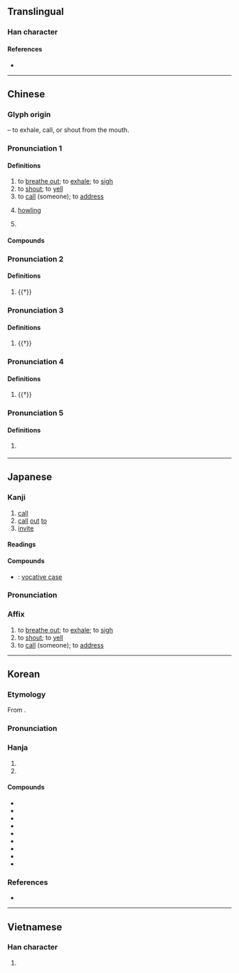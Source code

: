 {{also|呯|謼}}
{{character info}}
==Translingual==
{{stroke order|strokes=8}}

===Han character===
{{Han char|rn=30|rad=口|as=05|sn=8|four=62049|canj=RHFD|ids=⿰口乎}}

====References====
* {{Han ref|kx=0183.140|dkj=03471|dj=0402.140|hdz=10605.020|uh=547C|ud=21628|bh=A949|bd=43337}}

----

==Chinese==
{{zh-forms}}

===Glyph origin===
{{Han etym}}
{{Han compound|口|t1=mouth|乎|ls=psc|c1=s|c2=p}} – to exhale, call, or shout from the mouth.

===Pronunciation 1===
{{zh-pron
|m=hū
|c=fu1
|h=pfs=fû
|md=hù/kŭ
|md_note=hù - literary; kŭ - vernacular
|mn=ho͘/kho͘
|mn_note=ho͘ - literary; kho͘ - vernacular
|mn-t=hu1/u1/hou1/kou1
|w=1hu
|mc=y
|oc=y
|ma=Zh-hū.oga
|cat=v
}}

====Definitions====
{{zh-hanzi}}

# to [[breathe out]]; to [[exhale]]; to [[sigh]]
# to [[shout]]; to [[yell]]
# to [[call]] (someone); to [[address]]
# {{lb|zh|onomatopoeia|of [[wind]]}} [[howl]]ing
# {{lb|zh|Chinese phonetics}} {{rfdef|zh}}

====Compounds====
{{zh-der|呼叫|呼喊|呼號|呼吼|引類呼朋|嗚呼|傳呼|呼么喝六|喳呼|呼之欲出|前呼後應|呼噪|呼盧喝雉|呼吸器|呼噓|外呼吸|呼天搶地|呼呼大睡|呼奴使婢|八方呼應|呼喚|呼吸道|呼圖克圖|上呼吸道|呼搧|呼張喚李|同類相呼|一呼再諾|呼拉舞|一呼百應|呼哨|呼籲|愴天呼地|愴地呼天|呼吸運動|內呼吸|呼吸相通|呼三喝四|大聲疾呼|呼風喚雨|咋呼|喝六呼么|千呼萬喚|人工呼吸|嵩呼|呼嘯|大呼隆|山呼|呼嚕|呼兄喚弟|嗎呼|呼蘭河|呼應|呼家將|後擁前呼|呼盧|三呼萬歲|大呼小叫|呼吸器官|合口呼|呼蚩|呼拉圈|呼吸|呼呼|呼吸根|一命嗚呼|大呼過癮|大呼|一呼百諾|吹呼|呼吸作用|呼喝|呼名叫陣|呼紅叫六|四呼|嚾呼|嗚呼哀哉|喝雉呼盧|呼畢勒罕|呼牛呼馬|呼牛作馬|呼氣|呼朋引伴|呼救|呼庚呼癸|呼吸音|呼吸孔|呼吸吐納|呼叱|呼叫器|呼倫池|傳呼機|呼朋引類|前呼後擁|庚癸之呼|吆呼|呼聲|大呼小喊|呼吸系統|疾聲大呼|打呼嚕|疾呼|撮口呼|扯呼|打招呼|振臂高呼|直呼其名|招呼站|振臂一呼|搶地呼天|稱呼|登高一呼|有氧呼吸|於呼哀哉|深呼吸|打呼|歡呼雷動|瞎扎呼|搶呼|烏呼|招呼|熱呼呼|氣呼呼|歡呼|攘臂一呼|燕語鶯呼|見兔呼狗|高呼|讙呼|驚呼|韓市呼天|齊齒呼|鼓掌歡呼|麻麻呼呼|肺呼吸|語笑喧呼|順風而呼|蔫呼呼|謊喳呼|阿呼地獄|開口呼|邪呼|腹式呼吸|呼瑪|呼蘭|圖呼其}}

===Pronunciation 2===
{{zh-pron
|m=xiāo
|cat=v
}}

====Definitions====
{{zh-hanzi}}

# {{†}} {{zh-alt-form|詨|to [[shout]]}}

===Pronunciation 3===
{{zh-pron
|m=xū
|cat=interj
}}

====Definitions====
{{zh-hanzi}}

# {{†}} {{zh-alt-form|吁|[[sigh]] {{gloss|expression of fatigue}}}}

===Pronunciation 4===
{{zh-pron
|m=hè
|cat=interj
}}

====Definitions====
{{zh-hanzi}}

# {{†}} {{n-g|Expression of anger.}}

===Pronunciation 5===
{{zh-pron
|m=xià
|cat=v
}}

====Definitions====
{{zh-hanzi}}

# {{zh-hg}} {{zh-alt-form|罅|[[crack]]; [[rift]]}}

{{zh-cat|Elementary}}

----

==Japanese==

===Kanji===
{{ja-kanji|grade=6|rs=口05}}

# [[call]]
# [[call]] [[out]] [[to]]
# [[invite]]

====Readings====
{{ja-readings
|goon=く
|kanon=こ
|kun=よ-ぶ
}}

====Compounds====
* {{ja-r|呼%格|こ%かく}}: [[vocative case]]

{{ja-kanjitab|こ|yomi=kanon}}

===Pronunciation===
{{ja-pron|こ|y=kanon}}

===Affix===
{{ja-pos|affix|こ}}

# to [[breathe out]]; to [[exhale]]; to [[sigh]]
# to [[shout]]; to [[yell]]
# to [[call]] (someone); to [[address]]

----

==Korean==

===Etymology===
From {{der|ko|ltc|-}} {{ltc-l|呼}}. {{hanja-hunmong|호|hwo|身體#상28B}}

===Pronunciation===
{{ko-hanja-pron|호}}

===Hanja===
{{ko-hanja-search}}
{{ko-hanja|부르다|부를|호}}

# {{hanja form of|호|to [[call]]; to [[shout]]}}
# {{hanja form of|호|to [[exhale]]; to [[breathe]] [[out]]}}

====Compounds====
{{der-top3|Compounds}}
* {{ko-l|호소|呼訴}}
* {{ko-l|호응|呼應}}
* {{ko-l|호칭|呼稱}}
* {{ko-l|호출|呼出}}
* {{ko-l|호명|呼名}}
* {{ko-l|환호|歡呼}}
* {{ko-l|환호성|歡呼聲}}
* {{ko-l|호흡|呼吸}}
* {{ko-l|호흡기|呼吸器}}
{{der-bottom}}

===References===
* {{R:hanjadoc|1159}}

----

==Vietnamese==

===Han character===
{{vi-hantu|[[hô]], [[há]], [[hao]], [[hào]]|rs=口05}}

# {{rfdef|vi|sort=口05}}